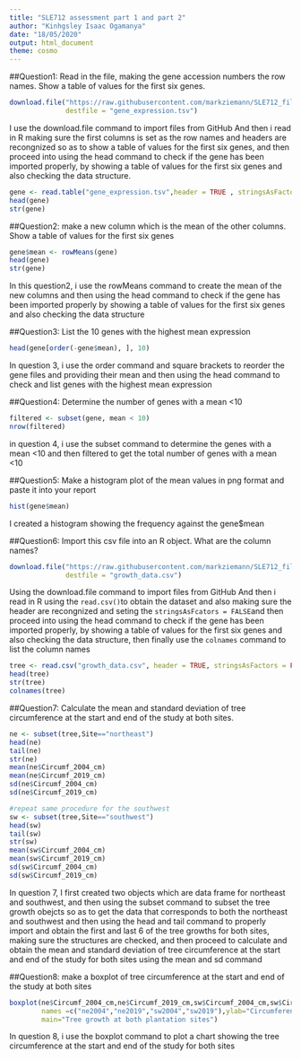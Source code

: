 ```yaml
---
title: "SLE712 assessment part 1 and part 2"
author: "Kinhgsley Isaac Ogamanya"
date: "18/05/2020"
output: html_document
theme: cosmo
---
```


##Question1: Read in the file, making the gene accession numbers the row names. Show a table of values for the first six genes.
```r
download.file("https://raw.githubusercontent.com/markziemann/SLE712_files/master/bioinfo_asst3_part1_files/gene_expression.tsv",
              destfile = "gene_expression.tsv")
```
I use the download.file command to import files from GitHub 
And then i read in R making sure the first columns is set as the row names and headers are recongnized 
so as to show a table of values for the first six genes, and then proceed into using the head command to check if the gene has been imported properly, by showing a table of values for the first six genes and also checking the data structure.
```r
gene <- read.table("gene_expression.tsv",header = TRUE , stringsAsFactors = FALSE , row.names = 1)
head(gene)
str(gene)
```

##Question2: make a new column which is the mean of the other columns. Show a table of values for the first six genes
```r
gene$mean <- rowMeans(gene)
head(gene)
str(gene)
```
In this question2, i use the rowMeans command to create the mean of the new columns 
and then using the head command to check if the gene has been imported properly 
by showing a table of values for the first six genes and also checking the data structure


##Question3: List the 10 genes with the highest mean expression
```r
head(gene[order(-gene$mean), ], 10)
```
In question 3, i use the order command and square brackets to reorder the gene files 
and providing their mean and then using the head command to check 
and list genes with the highest mean expression

##Question4: Determine the number of genes with a mean <10
```r
filtered <- subset(gene, mean < 10)
nrow(filtered)
```
in question 4, i use the subset command to determine the genes with a mean <10
and then filtered to get the total number of genes with a mean <10

##Question5: Make a histogram plot of the mean values in png format and paste it into your report
```r
hist(gene$mean)
```
I created a histogram showing the frequency against the gene$mean

##Question6: Import this csv file into an R object. What are the column names?
```r
download.file("https://raw.githubusercontent.com/markziemann/SLE712_files/master/bioinfo_asst3_part1_files/growth_data.csv",
              destfile = "growth_data.csv")
```
Using the download.file command to import files from GitHub 
And then i read in R using the `read.csv()`to obtain the dataset and also making sure the header are recongnized and seting the `stringsAsFcators = FALSE`and then proceed into using the head command to check if the gene has been imported properly, by showing a table of values for the first six genes and also checking the data structure, then finally use the `colnames` command to list the column names
```r
tree <- read.csv("growth_data.csv", header = TRUE, stringsAsFactors = FALSE)
head(tree)
str(tree)
colnames(tree)
```

##Question7: Calculate the mean and standard deviation of tree circumference at the start and end of the study at both sites.
```r
ne <- subset(tree,Site=="northeast")
head(ne)
tail(ne)
str(ne)
mean(ne$Circumf_2004_cm)
mean(ne$Circumf_2019_cm)
sd(ne$Circumf_2004_cm)
sd(ne$Circumf_2019_cm)

#repeat same procedure for the southwest 
sw <- subset(tree,Site=="southwest")
head(sw)
tail(sw)
str(sw)
mean(sw$Circumf_2004_cm)
mean(sw$Circumf_2019_cm)
sd(sw$Circumf_2004_cm)
sd(sw$Circumf_2019_cm)
```
In question 7, I first created two objects which are data frame for northeast and southwest, and then using the subset command to subset the tree growth obejcts so as to get the data that corresponds to both the northeast and southwest and then using the head and tail command to properly import and obtain the first and last 6 of the tree growths for both sites, making sure the structures are checked, and then proceed to calculate and obtain the mean and standard deviation of tree circumference at the start and end of the study for both sites using the mean and sd command

##Question8: make a boxplot of tree circumference at the start and end of the study at both sites
```r
boxplot(ne$Circumf_2004_cm,ne$Circumf_2019_cm,sw$Circumf_2004_cm,sw$Circumf_2019_cm,
        names =c("ne2004","ne2019","sw2004","sw2019"),ylab="Circumference (cm)" ,
        main="Tree growth at both plantation sites")
```
In question 8, i use the boxplot command to plot a chart showing the tree circumference at the start and end of the study for both sites
